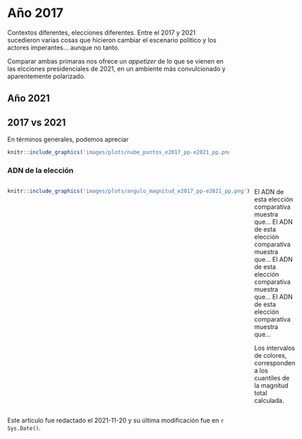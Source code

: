 # Año 2017

Contextos diferentes, elecciones diferentes. Entre el 2017 y 2021 sucedieron varias cosas que hicieron cambiar el escenario político y los actores imperantes... aunque no tanto. 

Comparar ambas primaras nos ofrece un *appetizer* de lo que se vienen en las elcciones presidenciales de 2021, en un ambiente más convulcionado y aparentemente polarizado.

## Año 2021

## 2017 vs 2021

En términos generales, podemos apreciar 


```r
knitr::include_graphics('images/plots/nube_puntos_e2017_pp-e2021_pp.png')
```


### ADN de la elección


:::: {style="display: grid; grid-template-columns: 1fr 1fr; grid-column-gap: 10px;"}

::: {}
<!-- Lado izquierdo -->
```r
knitr::include_graphics('images/plots/angulo_magnitud_e2017_pp-e2021_pp.png')
```
:::

::: {}
<!-- Lado derecho -->
El ADN de esta elección comparativa muestra que...
El ADN de esta elección comparativa muestra que...
El ADN de esta elección comparativa muestra que...
El ADN de esta elección comparativa muestra que...

Los intervalos de colores, corresponden a los cuantiles de la magnitud total calculada.

:::

::::



::: {.infobox .caution data-latex="{caution}"}
Este artículo fue redactado el 2021-11-20 y su última modificación fue en `r Sys.Date()`.
:::